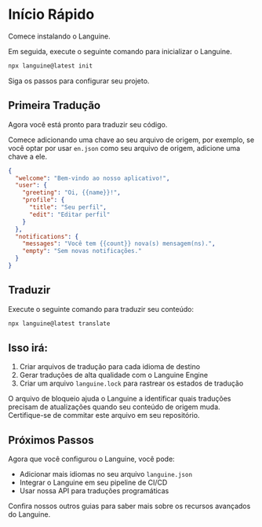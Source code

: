 # Início Rápido

Comece instalando o Languine.

Em seguida, execute o seguinte comando para inicializar o Languine.

```bash title="Terminal"
npx languine@latest init
```

Siga os passos para configurar seu projeto.

## Primeira Tradução

Agora você está pronto para traduzir seu código.

Comece adicionando uma chave ao seu arquivo de origem, por exemplo, se você optar por usar `en.json` como seu arquivo de origem, adicione uma chave a ele.

```json title="src/locales/en.json"
{
  "welcome": "Bem-vindo ao nosso aplicativo!",
  "user": {
    "greeting": "Oi, {{name}}!",
    "profile": {
      "title": "Seu perfil",
      "edit": "Editar perfil"
    }
  },
  "notifications": {
    "messages": "Você tem {{count}} nova(s) mensagem(ns).",
    "empty": "Sem novas notificações."
  }
}

```


## Traduzir

Execute o seguinte comando para traduzir seu conteúdo:

```bash title="Terminal"
npx languine@latest translate
```

## Isso irá:
1. Criar arquivos de tradução para cada idioma de destino
2. Gerar traduções de alta qualidade com o Languine Engine
3. Criar um arquivo `languine.lock` para rastrear os estados de tradução

O arquivo de bloqueio ajuda o Languine a identificar quais traduções precisam de atualizações quando seu conteúdo de origem muda. Certifique-se de commitar este arquivo em seu repositório.

## Próximos Passos

Agora que você configurou o Languine, você pode:
- Adicionar mais idiomas no seu arquivo `languine.json`
- Integrar o Languine em seu pipeline de CI/CD
- Usar nossa API para traduções programáticas

Confira nossos outros guias para saber mais sobre os recursos avançados do Languine.